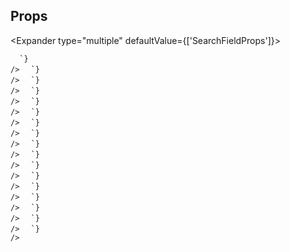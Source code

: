 
## Props

<Expander type="multiple" defaultValue={['SearchFieldProps']}>
  
<ExpanderItem title="SearchFieldProps" value="SearchFieldProps">
    <ReactMarkdown
      remarkPlugins={[remarkGfm]}
      children={`
| name | type | default | description |
| ---- | ---- | ------- | ----------- |
| onSubmit | (value: string) =&#62; void | - | Handle submission of search field input |
| onClear | () =&#62; void | - | Triggered when search field is cleared |
| labelHidden | boolean | true | Visually hide label |
| searchButtonRef | Ref&#60;HTMLButtonElement&#62; | - | Provides ref access to search button DOM element |

      `}
    />

  </ExpanderItem>

<ExpanderItem title="AriaAttributes" value="AriaAttributes">
    <ReactMarkdown
      remarkPlugins={[remarkGfm]}
      children={`
| name | type | default | description |
| ---- | ---- | ------- | ----------- |
| aria-activedescendant | string | - | Identifies the currently active element when DOM focus is on a composite widget, textbox, group, or application. |
| aria-atomic | Booleanish | - | Indicates whether assistive technologies will present all, or only parts of, the changed region based on the change notifications defined by the aria-relevant attribute. |
| aria-autocomplete | "list" &#124; "none" &#124; "inline" &#124; "both" | - | Indicates whether inputting text could trigger display of one or more predictions of the user's intended value for an input and specifies how predictions would be presented if they are made. |
| aria-busy | Booleanish | - | Indicates an element is being modified and that assistive technologies MAY want to wait until the modifications are complete before exposing them to the user. |
| aria-checked | boolean &#124; "true" &#124; "false" &#124; "mixed" | - | Indicates the current "checked" state of checkboxes, radio buttons, and other widgets. @see aria-pressed @see aria-selected. |
| aria-colcount | number | - | Defines the total number of columns in a table, grid, or treegrid. @see aria-colindex. |
| aria-colindex | number | - | Defines an element's column index or position with respect to the total number of columns within a table, grid, or treegrid. @see aria-colcount @see aria-colspan. |
| aria-colspan | number | - | Defines the number of columns spanned by a cell or gridcell within a table, grid, or treegrid. @see aria-colindex @see aria-rowspan. |
| aria-controls | string | - | Identifies the element (or elements) whose contents or presence are controlled by the current element. @see aria-owns. |
| aria-current | boolean &#124; "time" &#124; "step" &#124; "date" &#124; "true" &#124; "false" &#124; "page" &#124; "location" | - | Indicates the element that represents the current item within a container or set of related elements. |
| aria-describedby | string | - | Identifies the element (or elements) that describes the object. @see aria-labelledby |
| aria-details | string | - | Identifies the element that provides a detailed, extended description for the object. @see aria-describedby. |
| aria-disabled | Booleanish | - | Indicates that the element is perceivable but disabled, so it is not editable or otherwise operable. @see aria-hidden @see aria-readonly. |
| aria-dropeffect | "link" &#124; "none" &#124; "copy" &#124; "execute" &#124; "move" &#124; "popup" | - | Indicates what functions can be performed when a dragged object is released on the drop target. @deprecated in ARIA 1.1 |
| aria-errormessage | string | - | Identifies the element that provides an error message for the object. @see aria-invalid @see aria-describedby. |
| aria-expanded | Booleanish | - | Indicates whether the element, or another grouping element it controls, is currently expanded or collapsed. |
| aria-flowto | string | - | Identifies the next element (or elements) in an alternate reading order of content which, at the user's discretion, allows assistive technology to override the general default of reading in document source order. |
| aria-grabbed | Booleanish | - | Indicates an element's "grabbed" state in a drag-and-drop operation. @deprecated in ARIA 1.1 |
| aria-haspopup | boolean &#124; "dialog" &#124; "menu" &#124; "true" &#124; "false" &#124; "grid" &#124; "listbox" &#124; "tree" | - | Indicates the availability and type of interactive popup element, such as menu or dialog, that can be triggered by an element. |
| aria-hidden | Booleanish | - | Indicates whether the element is exposed to an accessibility API. @see aria-disabled. |
| aria-invalid | boolean &#124; "true" &#124; "false" &#124; "grammar" &#124; "spelling" | - | Indicates the entered value does not conform to the format expected by the application. @see aria-errormessage. |
| aria-keyshortcuts | string | - | Indicates keyboard shortcuts that an author has implemented to activate or give focus to an element. |
| aria-label | string | - | Defines a string value that labels the current element. @see aria-labelledby. |
| aria-labelledby | string | - | Identifies the element (or elements) that labels the current element. @see aria-describedby. |
| aria-level | number | - | Defines the hierarchical level of an element within a structure. |
| aria-live | "off" &#124; "assertive" &#124; "polite" | - | Indicates that an element will be updated, and describes the types of updates the user agents, assistive technologies, and user can expect from the live region. |
| aria-modal | Booleanish | - | Indicates whether an element is modal when displayed. |
| aria-multiline | Booleanish | - | Indicates whether a text box accepts multiple lines of input or only a single line. |
| aria-multiselectable | Booleanish | - | Indicates that the user may select more than one item from the current selectable descendants. |
| aria-orientation | "horizontal" &#124; "vertical" | - | Indicates whether the element's orientation is horizontal, vertical, or unknown/ambiguous. |
| aria-owns | string | - | Identifies an element (or elements) in order to define a visual, functional, or contextual parent/child relationship between DOM elements where the DOM hierarchy cannot be used to represent the relationship. @see aria-controls. |
| aria-placeholder | string | - | Defines a short hint (a word or short phrase) intended to aid the user with data entry when the control has no value. A hint could be a sample value or a brief description of the expected format. |
| aria-posinset | number | - | Defines an element's number or position in the current set of listitems or treeitems. Not required if all elements in the set are present in the DOM. @see aria-setsize. |
| aria-pressed | boolean &#124; "true" &#124; "false" &#124; "mixed" | - | Indicates the current "pressed" state of toggle buttons. @see aria-checked @see aria-selected. |
| aria-readonly | Booleanish | - | Indicates that the element is not editable, but is otherwise operable. @see aria-disabled. |
| aria-relevant | "text" &#124; "additions" &#124; "additions removals" &#124; "additions text" &#124; "all" &#124; "removals" &#124; "removals additions" &#124; "removals text" &#124; "text additions" &#124; "text removals" | - | Indicates what notifications the user agent will trigger when the accessibility tree within a live region is modified. @see aria-atomic. |
| aria-required | Booleanish | - | Indicates that user input is required on the element before a form may be submitted. |
| aria-roledescription | string | - | Defines a human-readable, author-localized description for the role of an element. |
| aria-rowcount | number | - | Defines the total number of rows in a table, grid, or treegrid. @see aria-rowindex. |
| aria-rowindex | number | - | Defines an element's row index or position with respect to the total number of rows within a table, grid, or treegrid. @see aria-rowcount @see aria-rowspan. |
| aria-rowspan | number | - | Defines the number of rows spanned by a cell or gridcell within a table, grid, or treegrid. @see aria-rowindex @see aria-colspan. |
| aria-selected | Booleanish | - | Indicates the current "selected" state of various widgets. @see aria-checked @see aria-pressed. |
| aria-setsize | number | - | Defines the number of items in the current set of listitems or treeitems. Not required if all elements in the set are present in the DOM. @see aria-posinset. |
| aria-sort | "none" &#124; "ascending" &#124; "descending" &#124; "other" | - | Indicates if items in a table or grid are sorted in ascending or descending order. |
| aria-valuemax | number | - | Defines the maximum allowed value for a range widget. |
| aria-valuemin | number | - | Defines the minimum allowed value for a range widget. |
| aria-valuenow | number | - | Defines the current value for a range widget. @see aria-valuetext. |
| aria-valuetext | string | - | Defines the human readable text alternative of aria-valuenow for a range widget. |

      `}
    />

  </ExpanderItem>

<ExpanderItem title="AriaProps" value="AriaProps">
    <ReactMarkdown
      remarkPlugins={[remarkGfm]}
      children={`
| name | type | default | description |
| ---- | ---- | ------- | ----------- |
| ariaLabel | string | - |  |
| ariaValuetext | string | - |  |
| role | React.AriaRole | - |  |

      `}
    />

  </ExpanderItem>

<ExpanderItem title="Attributes" value="Attributes">
    <ReactMarkdown
      remarkPlugins={[remarkGfm]}
      children={`
| name | type | default | description |
| ---- | ---- | ------- | ----------- |
| key | Key | - |  |

      `}
    />

  </ExpanderItem>

<ExpanderItem title="BaseComponentProps" value="BaseComponentProps">
    <ReactMarkdown
      remarkPlugins={[remarkGfm]}
      children={`
| name | type | default | description |
| ---- | ---- | ------- | ----------- |
| as | ElementType | - |  |
| id | string | - | Unique identifier |
| className | string | - | Additional CSS class name for component |
| testId | string | - | Used to provide a &#96;data-testid&#96; attribute for testing purposes |

      `}
    />

  </ExpanderItem>

<ExpanderItem title="BaseStyleProps" value="BaseStyleProps">
    <ReactMarkdown
      remarkPlugins={[remarkGfm]}
      children={`
| name | type | default | description |
| ---- | ---- | ------- | ----------- |
| alignSelf | ResponsiveStyle&#60;StyleToken&#60;AlignSelf&#62;&#62; | - |  |
| backgroundColor | ResponsiveStyle&#60;StyleToken&#60;BackgroundColor&#62;&#62; | - |  |
| backgroundImage | ResponsiveStyle&#60;StyleToken&#60;BackgroundImage&#62;&#62; | - |  |
| border | ResponsiveStyle&#60;StyleToken&#60;Border&#60;0 &#124; (string & \{\})&#62;&#62;&#62; | - |  |
| borderRadius | ResponsiveStyle&#60;StyleToken&#60;BorderRadius&#60;0 &#124; (string & \{\})&#62;&#62;&#62; | - |  |
| bottom | ResponsiveStyle&#60;StyleToken&#60;Bottom&#60;0 &#124; (string & \{\})&#62;&#62;&#62; | - |  |
| boxShadow | ResponsiveStyle&#60;StyleToken&#60;BoxShadow&#62;&#62; | - |  |
| color | ResponsiveStyle&#60;StyleToken&#60;Color&#62;&#62; | - |  |
| display | ResponsiveStyle&#60;StyleToken&#60;Display&#62;&#62; | - |  |
| fontFamily | ResponsiveStyle&#60;StyleToken&#60;FontFamily&#62;&#62; | - |  |
| fontSize | ResponsiveStyle&#60;StyleToken&#60;FontSize&#60;0 &#124; (string & \{\})&#62;&#62;&#62; | - |  |
| fontStyle | ResponsiveStyle&#60;StyleToken&#60;FontStyle&#62;&#62; | - |  |
| fontWeight | ResponsiveStyle&#60;StyleToken&#60;FontWeight&#62;&#62; | - |  |
| height | ResponsiveStyle&#60;StyleToken&#60;Height&#60;0 &#124; (string & \{\})&#62;&#62;&#62; | - |  |
| left | ResponsiveStyle&#60;StyleToken&#60;Left&#60;0 &#124; (string & \{\})&#62;&#62;&#62; | - |  |
| letterSpacing | ResponsiveStyle&#60;StyleToken&#60;LetterSpacing&#60;0 &#124; (string & \{\})&#62;&#62;&#62; | - |  |
| lineHeight | ResponsiveStyle&#60;StyleToken&#60;LineHeight&#60;0 &#124; (string & \{\})&#62;&#62;&#62; | - |  |
| margin | ResponsiveStyle&#60;StyleToken&#60;Margin&#60;0 &#124; (string & \{\})&#62;&#62;&#62; | - |  |
| marginBlockEnd | ResponsiveStyle&#60;StyleToken&#60;MarginBlockEnd&#60;0 &#124; (string & \{\})&#62;&#62;&#62; | - |  |
| marginBlockStart | ResponsiveStyle&#60;StyleToken&#60;MarginBlockStart&#60;0 &#124; (string & \{\})&#62;&#62;&#62; | - |  |
| marginBottom | ResponsiveStyle&#60;StyleToken&#60;MarginBlockEnd&#60;0 &#124; (string & \{\})&#62;&#62;&#62; | - |  |
| marginInlineEnd | ResponsiveStyle&#60;StyleToken&#60;MarginInlineEnd&#60;0 &#124; (string & \{\})&#62;&#62;&#62; | - |  |
| marginInlineStart | ResponsiveStyle&#60;StyleToken&#60;MarginInlineStart&#60;0 &#124; (string & \{\})&#62;&#62;&#62; | - |  |
| marginLeft | ResponsiveStyle&#60;StyleToken&#60;MarginInlineStart&#60;0 &#124; (string & \{\})&#62;&#62;&#62; | - |  |
| marginRight | ResponsiveStyle&#60;StyleToken&#60;MarginInlineEnd&#60;0 &#124; (string & \{\})&#62;&#62;&#62; | - |  |
| marginTop | ResponsiveStyle&#60;StyleToken&#60;MarginBlockStart&#60;0 &#124; (string & \{\})&#62;&#62;&#62; | - |  |
| maxHeight | ResponsiveStyle&#60;StyleToken&#60;MaxHeight&#60;0 &#124; (string & \{\})&#62;&#62;&#62; | - |  |
| maxWidth | ResponsiveStyle&#60;StyleToken&#60;MaxWidth&#60;0 &#124; (string & \{\})&#62;&#62;&#62; | - |  |
| minHeight | ResponsiveStyle&#60;StyleToken&#60;MinHeight&#60;0 &#124; (string & \{\})&#62;&#62;&#62; | - |  |
| minWidth | ResponsiveStyle&#60;StyleToken&#60;MinWidth&#60;0 &#124; (string & \{\})&#62;&#62;&#62; | - |  |
| opacity | ResponsiveStyle&#60;StyleToken&#60;Opacity&#62;&#62; | - |  |
| overflow | ResponsiveStyle&#60;StyleToken&#60;Overflow&#62;&#62; | - |  |
| padding | ResponsiveStyle&#60;StyleToken&#60;Padding&#60;0 &#124; (string & \{\})&#62;&#62;&#62; | - |  |
| paddingBlockEnd | ResponsiveStyle&#60;StyleToken&#60;MarginBlockEnd&#60;0 &#124; (string & \{\})&#62;&#62;&#62; | - |  |
| paddingBlockStart | ResponsiveStyle&#60;StyleToken&#60;MarginBlockStart&#60;0 &#124; (string & \{\})&#62;&#62;&#62; | - |  |
| paddingBottom | ResponsiveStyle&#60;StyleToken&#60;PaddingBlockEnd&#60;0 &#124; (string & \{\})&#62;&#62;&#62; | - |  |
| paddingInlineEnd | ResponsiveStyle&#60;StyleToken&#60;MarginInlineEnd&#60;0 &#124; (string & \{\})&#62;&#62;&#62; | - |  |
| paddingInlineStart | ResponsiveStyle&#60;StyleToken&#60;MarginInlineStart&#60;0 &#124; (string & \{\})&#62;&#62;&#62; | - |  |
| paddingLeft | ResponsiveStyle&#60;StyleToken&#60;PaddingInlineStart&#60;0 &#124; (string & \{\})&#62;&#62;&#62; | - |  |
| paddingRight | ResponsiveStyle&#60;StyleToken&#60;PaddingInlineEnd&#60;0 &#124; (string & \{\})&#62;&#62;&#62; | - |  |
| paddingTop | ResponsiveStyle&#60;StyleToken&#60;PaddingBlockStart&#60;0 &#124; (string & \{\})&#62;&#62;&#62; | - |  |
| position | ResponsiveStyle&#60;StyleToken&#60;Position&#62;&#62; | - |  |
| right | ResponsiveStyle&#60;StyleToken&#60;Right&#60;0 &#124; (string & \{\})&#62;&#62;&#62; | - |  |
| textAlign | ResponsiveStyle&#60;StyleToken&#60;TextAlign&#62;&#62; | - |  |
| textDecoration | ResponsiveStyle&#60;StyleToken&#60;TextDecoration&#60;0 &#124; (string & \{\})&#62;&#62;&#62; | - |  |
| textTransform | ResponsiveStyle&#60;StyleToken&#60;TextTransform&#62;&#62; | - |  |
| top | ResponsiveStyle&#60;StyleToken&#60;Top&#60;0 &#124; (string & \{\})&#62;&#62;&#62; | - |  |
| transform | ResponsiveStyle&#60;StyleToken&#60;Transform&#62;&#62; | - |  |
| transformOrigin | ResponsiveStyle&#60;StyleToken&#60;TransformOrigin&#60;0 &#124; (string & \{\})&#62;&#62;&#62; | - |  |
| width | ResponsiveStyle&#60;StyleToken&#60;Width&#60;0 &#124; (string & \{\})&#62;&#62;&#62; | - |  |
| whiteSpace | ResponsiveStyle&#60;StyleToken&#60;WhiteSpace&#62;&#62; | - |  |

      `}
    />

  </ExpanderItem>

<ExpanderItem title="CSSLayoutStyleProps" value="CSSLayoutStyleProps">
    <ReactMarkdown
      remarkPlugins={[remarkGfm]}
      children={`
| name | type | default | description |
| ---- | ---- | ------- | ----------- |
| alignItems | ResponsiveStyle&#60;AlignItems&#62; | - | Controls where the Flex/Grid items sit on the cross axis. |
| alignContent | ResponsiveStyle&#60;AlignContent&#62; | - | Sets the distribution of space between and around content items |
| justifyContent | ResponsiveStyle&#60;JustifyContent&#62; | - | Controls where the Flex/Grid items sit on the main axis. |
| gap | ResponsiveStyle&#60;StyleToken&#60;Gap&#60;0 &#124; (string & \{\})&#62;&#62;&#62; | - | Spacing between child components. Shorthand for rowGap and columnGap. |
| columnGap | ResponsiveStyle&#60;StyleToken&#60;GridColumnGap&#60;0 &#124; (string & \{\})&#62;&#62;&#62; | - | Spacing between Flex/Grid child columns |
| rowGap | ResponsiveStyle&#60;StyleToken&#60;RowGap&#60;0 &#124; (string & \{\})&#62;&#62;&#62; | - | Spacing between Flex/Grid child rows |

      `}
    />

  </ExpanderItem>

<ExpanderItem title="DOMAttributes" value="DOMAttributes">
    <ReactMarkdown
      remarkPlugins={[remarkGfm]}
      children={`
| name | type | default | description |
| ---- | ---- | ------- | ----------- |
| dangerouslySetInnerHTML | \{ __html: string; \} | - |  |
| onCopy | ClipboardEventHandler&#60;HTMLInputElement&#62; | - |  |
| onCopyCapture | ClipboardEventHandler&#60;HTMLInputElement&#62; | - |  |
| onCut | ClipboardEventHandler&#60;HTMLInputElement&#62; | - |  |
| onCutCapture | ClipboardEventHandler&#60;HTMLInputElement&#62; | - |  |
| onPaste | ClipboardEventHandler&#60;HTMLInputElement&#62; | - |  |
| onPasteCapture | ClipboardEventHandler&#60;HTMLInputElement&#62; | - |  |
| onCompositionEnd | CompositionEventHandler&#60;HTMLInputElement&#62; | - |  |
| onCompositionEndCapture | CompositionEventHandler&#60;HTMLInputElement&#62; | - |  |
| onCompositionStart | CompositionEventHandler&#60;HTMLInputElement&#62; | - |  |
| onCompositionStartCapture | CompositionEventHandler&#60;HTMLInputElement&#62; | - |  |
| onCompositionUpdate | CompositionEventHandler&#60;HTMLInputElement&#62; | - |  |
| onCompositionUpdateCapture | CompositionEventHandler&#60;HTMLInputElement&#62; | - |  |
| onFocus | FocusEventHandler&#60;HTMLInputElement&#62; | - |  |
| onFocusCapture | FocusEventHandler&#60;HTMLInputElement&#62; | - |  |
| onBlur | FocusEventHandler&#60;HTMLInputElement&#62; | - |  |
| onBlurCapture | FocusEventHandler&#60;HTMLInputElement&#62; | - |  |
| onChangeCapture | FormEventHandler&#60;HTMLInputElement&#62; | - |  |
| onBeforeInput | FormEventHandler&#60;HTMLInputElement&#62; | - |  |
| onBeforeInputCapture | FormEventHandler&#60;HTMLInputElement&#62; | - |  |
| onInput | FormEventHandler&#60;HTMLInputElement&#62; | - |  |
| onInputCapture | FormEventHandler&#60;HTMLInputElement&#62; | - |  |
| onReset | FormEventHandler&#60;HTMLInputElement&#62; | - |  |
| onResetCapture | FormEventHandler&#60;HTMLInputElement&#62; | - |  |
| onSubmitCapture | FormEventHandler&#60;HTMLInputElement&#62; | - |  |
| onInvalid | FormEventHandler&#60;HTMLInputElement&#62; | - |  |
| onInvalidCapture | FormEventHandler&#60;HTMLInputElement&#62; | - |  |
| onLoad | ReactEventHandler&#60;HTMLInputElement&#62; | - |  |
| onLoadCapture | ReactEventHandler&#60;HTMLInputElement&#62; | - |  |
| onError | ReactEventHandler&#60;HTMLInputElement&#62; | - |  |
| onErrorCapture | ReactEventHandler&#60;HTMLInputElement&#62; | - |  |
| onKeyDown | KeyboardEventHandler&#60;HTMLInputElement&#62; | - |  |
| onKeyDownCapture | KeyboardEventHandler&#60;HTMLInputElement&#62; | - |  |
| onKeyPress | KeyboardEventHandler&#60;HTMLInputElement&#62; | - | @deprecated |
| onKeyPressCapture | KeyboardEventHandler&#60;HTMLInputElement&#62; | - | @deprecated |
| onKeyUp | KeyboardEventHandler&#60;HTMLInputElement&#62; | - |  |
| onKeyUpCapture | KeyboardEventHandler&#60;HTMLInputElement&#62; | - |  |
| onAbort | ReactEventHandler&#60;HTMLInputElement&#62; | - |  |
| onAbortCapture | ReactEventHandler&#60;HTMLInputElement&#62; | - |  |
| onCanPlay | ReactEventHandler&#60;HTMLInputElement&#62; | - |  |
| onCanPlayCapture | ReactEventHandler&#60;HTMLInputElement&#62; | - |  |
| onCanPlayThrough | ReactEventHandler&#60;HTMLInputElement&#62; | - |  |
| onCanPlayThroughCapture | ReactEventHandler&#60;HTMLInputElement&#62; | - |  |
| onDurationChange | ReactEventHandler&#60;HTMLInputElement&#62; | - |  |
| onDurationChangeCapture | ReactEventHandler&#60;HTMLInputElement&#62; | - |  |
| onEmptied | ReactEventHandler&#60;HTMLInputElement&#62; | - |  |
| onEmptiedCapture | ReactEventHandler&#60;HTMLInputElement&#62; | - |  |
| onEncrypted | ReactEventHandler&#60;HTMLInputElement&#62; | - |  |
| onEncryptedCapture | ReactEventHandler&#60;HTMLInputElement&#62; | - |  |
| onEnded | ReactEventHandler&#60;HTMLInputElement&#62; | - |  |
| onEndedCapture | ReactEventHandler&#60;HTMLInputElement&#62; | - |  |
| onLoadedData | ReactEventHandler&#60;HTMLInputElement&#62; | - |  |
| onLoadedDataCapture | ReactEventHandler&#60;HTMLInputElement&#62; | - |  |
| onLoadedMetadata | ReactEventHandler&#60;HTMLInputElement&#62; | - |  |
| onLoadedMetadataCapture | ReactEventHandler&#60;HTMLInputElement&#62; | - |  |
| onLoadStart | ReactEventHandler&#60;HTMLInputElement&#62; | - |  |
| onLoadStartCapture | ReactEventHandler&#60;HTMLInputElement&#62; | - |  |
| onPause | ReactEventHandler&#60;HTMLInputElement&#62; | - |  |
| onPauseCapture | ReactEventHandler&#60;HTMLInputElement&#62; | - |  |
| onPlay | ReactEventHandler&#60;HTMLInputElement&#62; | - |  |
| onPlayCapture | ReactEventHandler&#60;HTMLInputElement&#62; | - |  |
| onPlaying | ReactEventHandler&#60;HTMLInputElement&#62; | - |  |
| onPlayingCapture | ReactEventHandler&#60;HTMLInputElement&#62; | - |  |
| onProgress | ReactEventHandler&#60;HTMLInputElement&#62; | - |  |
| onProgressCapture | ReactEventHandler&#60;HTMLInputElement&#62; | - |  |
| onRateChange | ReactEventHandler&#60;HTMLInputElement&#62; | - |  |
| onRateChangeCapture | ReactEventHandler&#60;HTMLInputElement&#62; | - |  |
| onSeeked | ReactEventHandler&#60;HTMLInputElement&#62; | - |  |
| onSeekedCapture | ReactEventHandler&#60;HTMLInputElement&#62; | - |  |
| onSeeking | ReactEventHandler&#60;HTMLInputElement&#62; | - |  |
| onSeekingCapture | ReactEventHandler&#60;HTMLInputElement&#62; | - |  |
| onStalled | ReactEventHandler&#60;HTMLInputElement&#62; | - |  |
| onStalledCapture | ReactEventHandler&#60;HTMLInputElement&#62; | - |  |
| onSuspend | ReactEventHandler&#60;HTMLInputElement&#62; | - |  |
| onSuspendCapture | ReactEventHandler&#60;HTMLInputElement&#62; | - |  |
| onTimeUpdate | ReactEventHandler&#60;HTMLInputElement&#62; | - |  |
| onTimeUpdateCapture | ReactEventHandler&#60;HTMLInputElement&#62; | - |  |
| onVolumeChange | ReactEventHandler&#60;HTMLInputElement&#62; | - |  |
| onVolumeChangeCapture | ReactEventHandler&#60;HTMLInputElement&#62; | - |  |
| onWaiting | ReactEventHandler&#60;HTMLInputElement&#62; | - |  |
| onWaitingCapture | ReactEventHandler&#60;HTMLInputElement&#62; | - |  |
| onAuxClick | MouseEventHandler&#60;HTMLInputElement&#62; | - |  |
| onAuxClickCapture | MouseEventHandler&#60;HTMLInputElement&#62; | - |  |
| onClick | MouseEventHandler&#60;HTMLInputElement&#62; | - |  |
| onClickCapture | MouseEventHandler&#60;HTMLInputElement&#62; | - |  |
| onContextMenu | MouseEventHandler&#60;HTMLInputElement&#62; | - |  |
| onContextMenuCapture | MouseEventHandler&#60;HTMLInputElement&#62; | - |  |
| onDoubleClick | MouseEventHandler&#60;HTMLInputElement&#62; | - |  |
| onDoubleClickCapture | MouseEventHandler&#60;HTMLInputElement&#62; | - |  |
| onDrag | DragEventHandler&#60;HTMLInputElement&#62; | - |  |
| onDragCapture | DragEventHandler&#60;HTMLInputElement&#62; | - |  |
| onDragEnd | DragEventHandler&#60;HTMLInputElement&#62; | - |  |
| onDragEndCapture | DragEventHandler&#60;HTMLInputElement&#62; | - |  |
| onDragEnter | DragEventHandler&#60;HTMLInputElement&#62; | - |  |
| onDragEnterCapture | DragEventHandler&#60;HTMLInputElement&#62; | - |  |
| onDragExit | DragEventHandler&#60;HTMLInputElement&#62; | - |  |
| onDragExitCapture | DragEventHandler&#60;HTMLInputElement&#62; | - |  |
| onDragLeave | DragEventHandler&#60;HTMLInputElement&#62; | - |  |
| onDragLeaveCapture | DragEventHandler&#60;HTMLInputElement&#62; | - |  |
| onDragOver | DragEventHandler&#60;HTMLInputElement&#62; | - |  |
| onDragOverCapture | DragEventHandler&#60;HTMLInputElement&#62; | - |  |
| onDragStart | DragEventHandler&#60;HTMLInputElement&#62; | - |  |
| onDragStartCapture | DragEventHandler&#60;HTMLInputElement&#62; | - |  |
| onDrop | DragEventHandler&#60;HTMLInputElement&#62; | - |  |
| onDropCapture | DragEventHandler&#60;HTMLInputElement&#62; | - |  |
| onMouseDown | MouseEventHandler&#60;HTMLInputElement&#62; | - |  |
| onMouseDownCapture | MouseEventHandler&#60;HTMLInputElement&#62; | - |  |
| onMouseEnter | MouseEventHandler&#60;HTMLInputElement&#62; | - |  |
| onMouseLeave | MouseEventHandler&#60;HTMLInputElement&#62; | - |  |
| onMouseMove | MouseEventHandler&#60;HTMLInputElement&#62; | - |  |
| onMouseMoveCapture | MouseEventHandler&#60;HTMLInputElement&#62; | - |  |
| onMouseOut | MouseEventHandler&#60;HTMLInputElement&#62; | - |  |
| onMouseOutCapture | MouseEventHandler&#60;HTMLInputElement&#62; | - |  |
| onMouseOver | MouseEventHandler&#60;HTMLInputElement&#62; | - |  |
| onMouseOverCapture | MouseEventHandler&#60;HTMLInputElement&#62; | - |  |
| onMouseUp | MouseEventHandler&#60;HTMLInputElement&#62; | - |  |
| onMouseUpCapture | MouseEventHandler&#60;HTMLInputElement&#62; | - |  |
| onSelect | ReactEventHandler&#60;HTMLInputElement&#62; | - |  |
| onSelectCapture | ReactEventHandler&#60;HTMLInputElement&#62; | - |  |
| onTouchCancel | TouchEventHandler&#60;HTMLInputElement&#62; | - |  |
| onTouchCancelCapture | TouchEventHandler&#60;HTMLInputElement&#62; | - |  |
| onTouchEnd | TouchEventHandler&#60;HTMLInputElement&#62; | - |  |
| onTouchEndCapture | TouchEventHandler&#60;HTMLInputElement&#62; | - |  |
| onTouchMove | TouchEventHandler&#60;HTMLInputElement&#62; | - |  |
| onTouchMoveCapture | TouchEventHandler&#60;HTMLInputElement&#62; | - |  |
| onTouchStart | TouchEventHandler&#60;HTMLInputElement&#62; | - |  |
| onTouchStartCapture | TouchEventHandler&#60;HTMLInputElement&#62; | - |  |
| onPointerDown | PointerEventHandler&#60;HTMLInputElement&#62; | - |  |
| onPointerDownCapture | PointerEventHandler&#60;HTMLInputElement&#62; | - |  |
| onPointerMove | PointerEventHandler&#60;HTMLInputElement&#62; | - |  |
| onPointerMoveCapture | PointerEventHandler&#60;HTMLInputElement&#62; | - |  |
| onPointerUp | PointerEventHandler&#60;HTMLInputElement&#62; | - |  |
| onPointerUpCapture | PointerEventHandler&#60;HTMLInputElement&#62; | - |  |
| onPointerCancel | PointerEventHandler&#60;HTMLInputElement&#62; | - |  |
| onPointerCancelCapture | PointerEventHandler&#60;HTMLInputElement&#62; | - |  |
| onPointerEnter | PointerEventHandler&#60;HTMLInputElement&#62; | - |  |
| onPointerEnterCapture | PointerEventHandler&#60;HTMLInputElement&#62; | - |  |
| onPointerLeave | PointerEventHandler&#60;HTMLInputElement&#62; | - |  |
| onPointerLeaveCapture | PointerEventHandler&#60;HTMLInputElement&#62; | - |  |
| onPointerOver | PointerEventHandler&#60;HTMLInputElement&#62; | - |  |
| onPointerOverCapture | PointerEventHandler&#60;HTMLInputElement&#62; | - |  |
| onPointerOut | PointerEventHandler&#60;HTMLInputElement&#62; | - |  |
| onPointerOutCapture | PointerEventHandler&#60;HTMLInputElement&#62; | - |  |
| onGotPointerCapture | PointerEventHandler&#60;HTMLInputElement&#62; | - |  |
| onGotPointerCaptureCapture | PointerEventHandler&#60;HTMLInputElement&#62; | - |  |
| onLostPointerCapture | PointerEventHandler&#60;HTMLInputElement&#62; | - |  |
| onLostPointerCaptureCapture | PointerEventHandler&#60;HTMLInputElement&#62; | - |  |
| onScroll | UIEventHandler&#60;HTMLInputElement&#62; | - |  |
| onScrollCapture | UIEventHandler&#60;HTMLInputElement&#62; | - |  |
| onWheel | WheelEventHandler&#60;HTMLInputElement&#62; | - |  |
| onWheelCapture | WheelEventHandler&#60;HTMLInputElement&#62; | - |  |
| onAnimationStart | AnimationEventHandler&#60;HTMLInputElement&#62; | - |  |
| onAnimationStartCapture | AnimationEventHandler&#60;HTMLInputElement&#62; | - |  |
| onAnimationEnd | AnimationEventHandler&#60;HTMLInputElement&#62; | - |  |
| onAnimationEndCapture | AnimationEventHandler&#60;HTMLInputElement&#62; | - |  |
| onAnimationIteration | AnimationEventHandler&#60;HTMLInputElement&#62; | - |  |
| onAnimationIterationCapture | AnimationEventHandler&#60;HTMLInputElement&#62; | - |  |
| onTransitionEnd | TransitionEventHandler&#60;HTMLInputElement&#62; | - |  |
| onTransitionEndCapture | TransitionEventHandler&#60;HTMLInputElement&#62; | - |  |

      `}
    />

  </ExpanderItem>

<ExpanderItem title="FieldProps" value="FieldProps">
    <ReactMarkdown
      remarkPlugins={[remarkGfm]}
      children={`
| name | type | default | description |
| ---- | ---- | ------- | ----------- |
| label | ReactNode | - | Label text for field (required) |
| descriptiveText | ReactNode | - | Provides additional information needed to fill field (e.g. password requirements, etc.) |
| errorMessage | string | - | When defined and &#96;hasError&#96; is true, show error message |

      `}
    />

  </ExpanderItem>

<ExpanderItem title="FlexContainerStyleProps" value="FlexContainerStyleProps">
    <ReactMarkdown
      remarkPlugins={[remarkGfm]}
      children={`
| name | type | default | description |
| ---- | ---- | ------- | ----------- |
| direction | ResponsiveStyle&#60;FlexDirection&#62; | - | Sets how flex items are placed in the flex container defining the main axis and the direction (normal or reversed). (maps to flex-direction CSS property) |
| wrap | ResponsiveStyle&#60;FlexWrap&#62; | - | The flexWrap property is set on containers and it controls what happens when children overflow the size of the container along the main axis. By default, children are forced into a single line (which can shrink elements). If wrapping is allowed, items are wrapped into multiple lines along the main axis if needed. (maps to flex-wrap CSS property) |

      `}
    />

  </ExpanderItem>

<ExpanderItem title="FlexItemStyleProps" value="FlexItemStyleProps">
    <ReactMarkdown
      remarkPlugins={[remarkGfm]}
      children={`
| name | type | default | description |
| ---- | ---- | ------- | ----------- |
| flex | ResponsiveStyle&#60;Flex&#60;0 &#124; (string & \{\})&#62;&#62; | - | Shorthand for flex grow / shrink / basis |
| order | ResponsiveStyle&#60;Order&#62; | - | Controls order flex items appear |
| grow | ResponsiveStyle&#60;FlexGrow&#62; | - | Ability for flex item to grow |
| shrink | ResponsiveStyle&#60;FlexShrink&#62; | - | Ability for flex item to shrink |
| basis | ResponsiveStyle&#60;FlexBasis&#60;0 &#124; (string & \{\})&#62;&#62; | - | Default size of element before remaining space is distributed |

      `}
    />

  </ExpanderItem>

<ExpanderItem title="GridItemStyleProps" value="GridItemStyleProps">
    <ReactMarkdown
      remarkPlugins={[remarkGfm]}
      children={`
| name | type | default | description |
| ---- | ---- | ------- | ----------- |
| area | ResponsiveStyle&#60;GridArea&#62; | - |  |
| column | ResponsiveStyle&#60;GridColumn&#62; | - |  |
| columnEnd | ResponsiveStyle&#60;GridColumnEnd&#62; | - |  |
| columnSpan | ResponsiveStyle&#60;GridSpanType&#62; | - |  |
| columnStart | ResponsiveStyle&#60;GridColumnStart&#62; | - |  |
| row | ResponsiveStyle&#60;GridRow&#62; | - |  |
| rowEnd | ResponsiveStyle&#60;GridRowEnd&#62; | - |  |
| rowSpan | ResponsiveStyle&#60;GridSpanType&#62; | - |  |
| rowStart | ResponsiveStyle&#60;GridRowStart&#62; | - |  |

      `}
    />

  </ExpanderItem>

<ExpanderItem title="HTMLAttributes" value="HTMLAttributes">
    <ReactMarkdown
      remarkPlugins={[remarkGfm]}
      children={`
| name | type | default | description |
| ---- | ---- | ------- | ----------- |
| slot | string | - |  |
| title | string | - |  |
| suppressContentEditableWarning | boolean | - |  |
| suppressHydrationWarning | boolean | - |  |
| accessKey | string | - |  |
| contentEditable | Booleanish &#124; "inherit" | - |  |
| contextMenu | string | - |  |
| dir | string | - |  |
| draggable | Booleanish | - |  |
| hidden | boolean | - |  |
| lang | string | - |  |
| spellCheck | Booleanish | - |  |
| tabIndex | number | - |  |
| translate | "yes" &#124; "no" | - |  |
| radioGroup | string | - |  |
| about | string | - |  |
| datatype | string | - |  |
| inlist | any | - |  |
| prefix | string | - |  |
| property | string | - |  |
| resource | string | - |  |
| typeof | string | - |  |
| vocab | string | - |  |
| autoCapitalize | string | - |  |
| autoCorrect | string | - |  |
| autoSave | string | - |  |
| itemProp | string | - |  |
| itemScope | boolean | - |  |
| itemType | string | - |  |
| itemID | string | - |  |
| itemRef | string | - |  |
| results | number | - |  |
| security | string | - |  |
| unselectable | "on" &#124; "off" | - |  |
| is | string | - | Specify that a standard HTML element should behave like a defined custom built-in element @see https://html.spec.whatwg.org/multipage/custom-elements.html#attr-is |

      `}
    />

  </ExpanderItem>

<ExpanderItem title="InputHTMLAttributes" value="InputHTMLAttributes">
    <ReactMarkdown
      remarkPlugins={[remarkGfm]}
      children={`
| name | type | default | description |
| ---- | ---- | ------- | ----------- |
| form | string | - |  |
| pattern | string | - |  |
| accept | string | - |  |
| alt | string | - |  |
| autoFocus | boolean | - |  |
| capture | boolean &#124; "user" &#124; "environment" | - |  |
| crossOrigin | string | - |  |
| disabled | boolean | - |  |
| enterKeyHint | "enter" &#124; "done" &#124; "go" &#124; "next" &#124; "previous" &#124; "search" &#124; "send" | - |  |
| formAction | string | - |  |
| formEncType | string | - |  |
| formMethod | string | - |  |
| formNoValidate | boolean | - |  |
| formTarget | string | - |  |
| list | string | - |  |
| max | string &#124; number | - |  |
| maxLength | number | - |  |
| min | string &#124; number | - |  |
| minLength | number | - |  |
| multiple | boolean | - |  |
| readOnly | boolean | - |  |
| required | boolean | - |  |
| src | string | - |  |
| step | string &#124; number | - |  |
| onChange | ChangeEventHandler&#60;HTMLInputElement&#62; | - |  |

      `}
    />

  </ExpanderItem>

<ExpanderItem title="InputProps" value="InputProps">
    <ReactMarkdown
      remarkPlugins={[remarkGfm]}
      children={`
| name | type | default | description |
| ---- | ---- | ------- | ----------- |
| isDisabled | boolean | false | Determines whether field should be disabled |
| autoComplete | string | off | Specifies permissions for browser UA to autocomplete field @link https://developer.mozilla.org/en-US/docs/Web/HTML/Attributes/autocomplete |
| checked | boolean | - | If checked is provided, this will be a controlled checkbox or radio |
| name | string | q | Name of the field. Submitted with the form as part of a name/value pair. |
| placeholder | string | - | Placeholder text shown when field is empty Accessibility tip: avoid putting important instructions for filling out the TextField in the placeholder. Use descriptiveText for important instructions |
| size | Sizes | - | Changes the font-size, padding, and height of the field. |
| value | string &#124; number &#124; readonly string[] | - | If value is provided, this will be a controlled field |
| defaultChecked | boolean | - | Use this to initialize an uncontrolled checkbox or radio |
| defaultValue | string &#124; number &#124; readonly string[] | - | Use this to provide a default value for an uncontrolled field |
| inputMode | InputMode | : "text" | Provides hint for virtual keyboard shown @link https://developer.mozilla.org/en-US/docs/Web/HTML/Global_attributes/inputmode |
| hasError | boolean | - | Indicates that Field is in error state |
| isReadOnly | boolean | false | Determines whether field should be immutable @link https://developer.mozilla.org/en-US/docs/Web/HTML/Element/input#attr-readonly |
| isRequired | boolean | - | Whether field should be marked required |
| variation | "quiet" | - | Variants |

      `}
    />

  </ExpanderItem>

<ExpanderItem title="RefAttributes" value="RefAttributes">
    <ReactMarkdown
      remarkPlugins={[remarkGfm]}
      children={`
| name | type | default | description |
| ---- | ---- | ------- | ----------- |
| ref | Ref&#60;HTMLInputElement&#62; | - |  |

      `}
    />

  </ExpanderItem>

<ExpanderItem title="TextFieldOptions" value="TextFieldOptions">
    <ReactMarkdown
      remarkPlugins={[remarkGfm]}
      children={`
| name | type | default | description |
| ---- | ---- | ------- | ----------- |
| type | HTMLInputTypeAttribute | - | Input field type (only applies when isMultiline = false) |
| outerEndComponent | ReactNode | - | Component(s) to show after input |
| outerStartComponent | ReactNode | - | Component(s) to show before input |
| innerStartComponent | ReactNode | - | FieldGroupIconButton component to show inside of input at start |
| innerEndComponent | ReactNode | - | FieldGroupIconButton component to show inside of input at end |

      `}
    />

  </ExpanderItem>

<ExpanderItem title="ViewProps" value="ViewProps">
    <ReactMarkdown
      remarkPlugins={[remarkGfm]}
      children={`
| name | type | default | description |
| ---- | ---- | ------- | ----------- |
| style | CSSProperties | - |  |

      `}
    />

  </ExpanderItem>

</Expander>
